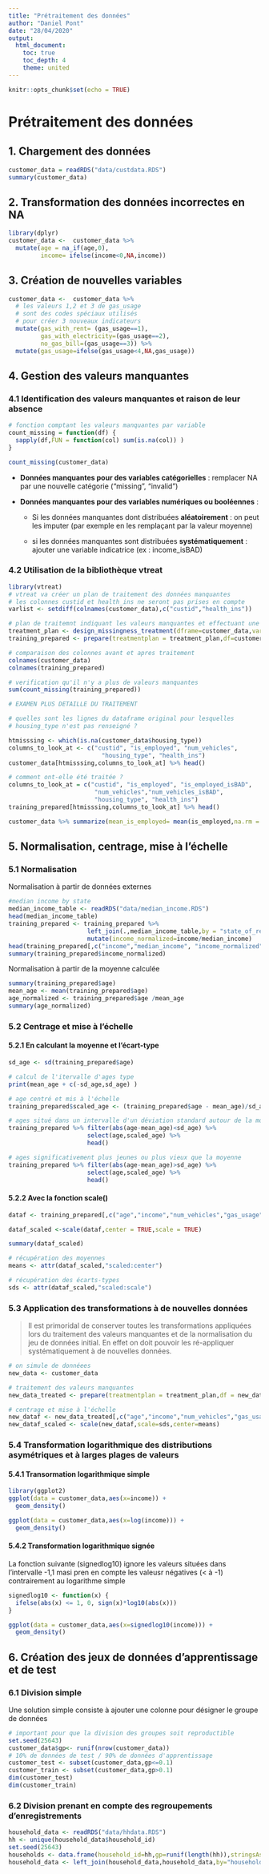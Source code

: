 ```yaml
---
title: "Prétraitement des données"
author: "Daniel Pont"
date: "28/04/2020"
output:
  html_document:
    toc: true
    toc_depth: 4
    theme: united
---
```


```r
knitr::opts_chunk$set(echo = TRUE)
```

# Prétraitement des données

## 1. Chargement des données

```r
customer_data = readRDS("data/custdata.RDS")
summary(customer_data)
```
## 2. Transformation des données incorrectes en NA

```r
library(dplyr)
customer_data <-  customer_data %>% 
  mutate(age = na_if(age,0),
         income= ifelse(income<0,NA,income))
```

## 3. Création de nouvelles variables

```r
customer_data <-  customer_data %>% 
  # les valeurs 1,2 et 3 de gas_usage
  # sont des codes spéciaux utilisés
  # pour créer 3 nouveaux indicateurs
  mutate(gas_with_rent= (gas_usage==1),
         gas_with_electricity=(gas_usage==2),
         no_gas_bill=(gas_usage==3)) %>%
  mutate(gas_usage=ifelse(gas_usage<4,NA,gas_usage))
```

## 4. Gestion des valeurs manquantes

### 4.1 Identification des valeurs manquantes et raison de leur absence

```r
# fonction comptant les valeurs manquantes par variable
count_missing = function(df) {
  sapply(df,FUN = function(col) sum(is.na(col)) )
}

count_missing(customer_data)
```

* **Données manquantes pour des variables catégorielles** : remplacer NA
  par une nouvelle catégorie ("missing", "invalid")

* **Données manquantes pour des variables numériques ou booléennes** : 

  + Si les données manquantes dont distribuées **aléatoirement** : on peut les imputer
    (par exemple en les remplaçant par la valeur moyenne)
    
  + si les données manquantes sont distribuées **systématiquement** : ajouter une variable    indicatrice (ex : income_isBAD)

### 4.2 Utilisation de la bibliothèque vtreat

```r
library(vtreat)
# vtreat va créer un plan de traitement des données manquantes
# les colonnes custid et health_ins ne seront pas prises en compte
varlist <- setdiff(colnames(customer_data),c("custid","health_ins"))

# plan de traitemnt indiquant les valeurs manquantes et effectuant une imputation simple
treatment_plan <- design_missingness_treatment(dframe=customer_data,varlist = varlist)
training_prepared <- prepare(treatmentplan = treatment_plan,df=customer_data)  

# comparaison des colonnes avant et apres traitement
colnames(customer_data)
colnames(training_prepared)

# verification qu'il n'y a plus de valeurs manquantes
sum(count_missing(training_prepared))

# EXAMEN PLUS DETAILLE DU TRAITEMENT

# quelles sont les lignes du dataframe original pour lesquelles 
# housing_type n'est pas renseigné ?

htmisssing <- which(is.na(customer_data$housing_type))
columns_to_look_at <- c("custid", "is_employed", "num_vehicles",
                          "housing_type", "health_ins")
customer_data[htmisssing,columns_to_look_at] %>% head()

# comment ont-elle été traitée ?
columns_to_look_at = c("custid", "is_employed", "is_employed_isBAD",
                        "num_vehicles","num_vehicles_isBAD",
                        "housing_type", "health_ins")
training_prepared[htmisssing,columns_to_look_at] %>% head() 

customer_data %>% summarize(mean_is_employed= mean(is_employed,na.rm = TRUE), mean_num_vehicles=mean(num_vehicles,na.rm = TRUE))

```

## 5. Normalisation, centrage, mise à l'échelle

### 5.1 Normalisation

Normalisation à partir de données externes

```r
#median income by state
median_income_table <- readRDS("data/median_income.RDS")
head(median_income_table)
training_prepared <- training_prepared %>% 
                      left_join(.,median_income_table,by = "state_of_res") %>% 
                      mutate(income_normalized=income/median_income)
head(training_prepared[,c("income","median_income", "income_normalized")])
summary(training_prepared$income_normalized)
```

Normalisation à partir de la moyenne calculée

```r
summary(training_prepared$age)
mean_age <- mean(training_prepared$age)
age_normalized <- training_prepared$age /mean_age
summary(age_normalized)
```

### 5.2 Centrage et mise à l'échelle

#### 5.2.1 En calculant la moyenne et l'écart-type 

```r
sd_age <- sd(training_prepared$age)

# calcul de l'itervalle d'ages type
print(mean_age + c(-sd_age,sd_age) )

# age centré et mis à l'échelle
training_prepared$scaled_age <- (training_prepared$age - mean_age)/sd_age

# ages situé dans un intervalle d'un déviation standard autour de la moyenne
training_prepared %>% filter(abs(age-mean_age)<sd_age) %>%
                      select(age,scaled_age) %>%
                      head()

# ages significativement plus jeunes ou plus vieux que la moyenne
training_prepared %>% filter(abs(age-mean_age)>sd_age) %>%
                      select(age,scaled_age) %>%
                      head()
```

#### 5.2.2 Avec la fonction scale() 
```r
dataf <- training_prepared[,c("age","income","num_vehicles","gas_usage")]

dataf_scaled <-scale(dataf,center = TRUE,scale = TRUE)

summary(dataf_scaled)

# récupération des moyennes
means <- attr(dataf_scaled,"scaled:center")

# récupération des écarts-types
sds <- attr(dataf_scaled,"scaled:scale")
```

### 5.3 Application des transformations à de nouvelles données

> Il est primoridal de conserver toutes les transformations appliquées
lors du traitement des valeurs manquantes et  de la normalisation 
du jeu de données initial. En effet on doit pouvoir les ré-appliquer 
systématiquement à de nouvelles données.

```r
# on simule de donnéees
new_data <- customer_data

# traitement des valeurs manquantes
new_data_treated <- prepare(treatmentplan = treatment_plan,df = new_data)

# centrage et mise à l'échelle
new_dataf <- new_data_treated[,c("age","income","num_vehicles","gas_usage")]
new_dataf_scaled <- scale(new_dataf,scale=sds,center=means)
```

### 5.4 Transformation logarithmique des distributions asymétriques et à larges plages de valeurs

#### 5.4.1 Transormation logarithmique  simple
```r
library(ggplot2)
ggplot(data = customer_data,aes(x=income)) +
  geom_density()

ggplot(data = customer_data,aes(x=log(income))) +
  geom_density()

```

#### 5.4.2 Transformation logarithmique signée

La fonction suivante (signedlog10) ignore les valeurs
situées dans l'intervalle -1,1 masi pren en compte les valeusr négatives (< à -1)
contrairement au logarithme simple

```r
signedlog10 <- function(x) {
  ifelse(abs(x) <= 1, 0, sign(x)*log10(abs(x)))
}

ggplot(data = customer_data,aes(x=signedlog10(income))) +
  geom_density()
```

## 6. Création des jeux de données d'apprentissage et de test

### 6.1 Division simple

Une solution simple consiste à ajouter une colonne  pour désigner le groupe de données

```r
# important pour que la division des groupes soit reproductible
set.seed(25643)
customer_data$gp<- runif(nrow(customer_data))
# 10% de données de test / 90% de données d'apprentissage
customer_test <- subset(customer_data,gp<=0.1)
customer_train <- subset(customer_data,gp>0.1)
dim(customer_test)
dim(customer_train)
```

### 6.2 Division prenant en compte des regroupements d'enregistrements

```r
household_data <- readRDS("data/hhdata.RDS")
hh <- unique(household_data$household_id)
set.seed(25643)
households <- data.frame(household_id=hh,gp=runif(length(hh)),stringsAsFactors = FALSE)
household_data <- left_join(household_data,household_data,by="household_id")
```